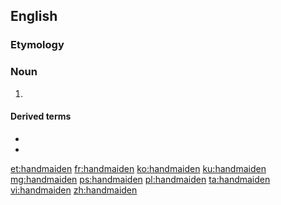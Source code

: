 ==English==

===Etymology===
{{compound|lang=en|hand|maiden}}

===Noun===
{{en-noun}}

# {{alternative form of|handmaid|lang=en}}

====Derived terms====
* {{l|en|handmaidenhood}}
* {{l|en|handmaidenly}}

[[et:handmaiden]]
[[fr:handmaiden]]
[[ko:handmaiden]]
[[ku:handmaiden]]
[[mg:handmaiden]]
[[ps:handmaiden]]
[[pl:handmaiden]]
[[ta:handmaiden]]
[[vi:handmaiden]]
[[zh:handmaiden]]